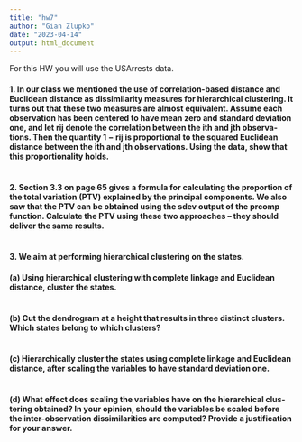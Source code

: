 ```yaml
---
title: "hw7"
author: "Gian Zlupko"
date: "2023-04-14"
output: html_document
---
```




For this HW you will use the USArrests data.


#### 1. In our class we mentioned the use of correlation-based distance and Euclidean distance as dissimilarity measures for hierarchical clustering. It turns out that these two measures are almost equivalent. Assume each observation has been centered to have mean zero and standard deviation one, and let rij denote the correlation between the ith and jth observa- tions. Then the quantity 1 − rij is proportional to the squared Euclidean distance between the ith and jth observations. Using the data, show that this proportionality holds.

```r

```






#### 2. Section 3.3 on page 65 gives a formula for calculating the proportion of the total variation (PTV) explained by the principal components. We also saw that the PTV can be obtained using the sdev output of the prcomp function. Calculate the PTV using these two approaches – they should deliver the same results.

```r




```




#### 3. We aim at performing hierarchical clustering on the states.
#### (a) Using hierarchical clustering with complete linkage and Euclidean distance, cluster the states.

```r

```



#### (b) Cut the dendrogram at a height that results in three distinct clusters. Which states belong to which clusters?

```r

```


#### (c) Hierarchically cluster the states using complete linkage and Euclidean distance, after scaling the variables to have standard deviation one.

```r

```


#### (d) What effect does scaling the variables have on the hierarchical clus- tering obtained? In your opinion, should the variables be scaled before the inter-observation dissimilarities are computed? Provide a justification for your answer.


```r

```
















